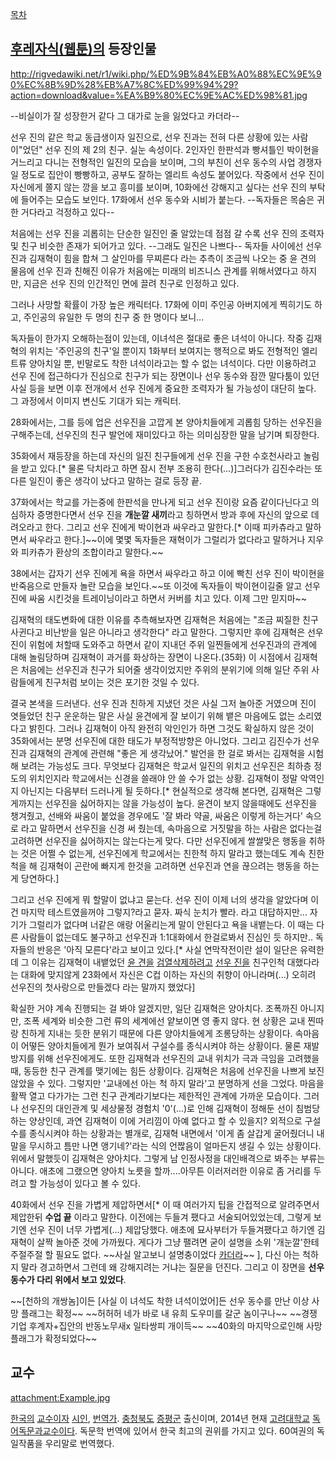 [[목차]]

== [[후레자식(웹툰)]]의 등장인물 ==
http://rigvedawiki.net/r1/wiki.php/%ED%9B%84%EB%A0%88%EC%9E%90%EC%8B%9D%28%EB%A7%8C%ED%99%94%29?action=download&value=%EA%B9%80%EC%9E%AC%ED%98%81.jpg

--비실이가 잘 성장한거 같다 그 대가로 눈을 잃었다고 카더라--

선우 진의 같은 학교 동급생이자 일진으로, 선우 진과는 전혀 다른 상황에 있는 사람이"었던" 선우 진의 제 2의 친구. 실눈 속성이다. 2인자인 한판석과 빵셔틀인 박이현을 거느리고 다니는 전형적인 일진의 모습을 보이며, 그의 부친이 선우 동수의 사업 경쟁자일 정도로 집안이 빵빵하고, 공부도 잘하는 엘리트 속성도 붙어있다. 작중에서 선우 진이 자신에게 쫄지 않는 깡을 보고 흥미를 보이며, 10화에선 강해지고 싶다는 선우 진의 부탁에 들어주는 모습도 보인다. 17화에서 선우 동수와 시비가 붙는다. --독자들은 목숨은 귀한 거다라고 걱정하고 있다--

처음에는 선우 진을 괴롭히는 단순한 일진인 줄 알았는데 점점 갈 수록 선우 진의 조력자 및 친구 비슷한 존재가 되어가고 있다. --그래도 일진은 나쁘다-- 독자들 사이에선 선우 진과 김재혁이 힘을 합쳐 그 살인마를 무찌른다 라는 추측이 조금씩 나오는 중
윤 견의 물음에 선우 진과 친해진 이유가 처음에는 미래의 비즈니스 관계를 위해서였다고 하지만, 지금은 선우 진의 인간적인 면에 끌려 친구로 인정하고 있다.

그러나 사망할 확률이 가장 높은 캐릭터다. 17화에 이미 주인공 아버지에게 찍히기도 하고, 주인공의 유일한 두 명의 친구 중 한 명이다 보니...

독자들이 한가지 오해하는점이 있는데, 이녀석은 절대로 좋은 녀석이 아니다.
작중 김재혁의 위치는 '주인공의 친구'일 뿐이지 1화부터 보여지는 행적으로 봐도 전형적인 엘리트류 양아치일 뿐, 빈말로도 착한 녀석이라고는 할 수 없는 녀석이다.
다만 이용하려고 선우 진에 접근하다가 진심으로 친구가 되는 장면이나 선우 동수와 잠깐 말다툼이 있던 사실 등을 보면 이후 전개에서 선우 진에게 중요한 조력자가 될 가능성이 대단히 높다. 그 과정에서 이미지 변신도 기대가 되는 캐릭터.

28화에서는, 그를 등에 업은 선우진을 고깝게 본 양아치들에게 괴롭힘 당하는 선우진을 구해주는데, 선우진의 친구 발언에 재미있다고 하는 의미심장한 말을 남기며 퇴장한다.

35화에서 재등장을 하는데 자신의 일진 친구들에게 선우 진을 구한 수호천사라고 놀림을 받고 있다.[* 물론 닥치라고 하면 잠시 전부 조용히 한다(...)]그러다가 김진수라는 또다른 일진이 좋은 생각이 났다고 말하는 걸로 등장 끝.

37화에서는 학교를 가는중에 한판석을 만나게 되고 선우 진이랑 요즘 같이다닌다고 의심하자 증명한다면서 선우 진을 '''개눈깔 새끼'''라고 칭하면서 방과 후에 자신의 앞으로 데려오라고 한다. 그리고 선우 진에게 박이현과 싸우라고 말한다.[* 이때 피카츄라고 말하면서 싸우라고 한다.]~~이에 몇몇 독자들은 재혁이가 그럴리가 없다라고 말하거나 지우와 피카츄가 환상의 조합이라고 말한다.~~

38에서는 갑자기 선우 진에게 욕을 하면서 싸우라고 하고 이에 빡친 선우 진이 박이현을 반죽음으로 만들자 놀란 모습을 보인다.~~또 이것에 독자들이 박이현이길줄 알고 선우 진에 싸움 시킨것을 트레이닝이라고 하면서 커버를 치고 있다. 이제 그만 믿지마~~

김재혁의 태도변화에 대한 이유를 추측해보자면 김재혁은 처음에는 "조금 찌질한 친구 사귄다고 비난받을 일은 아니라고 생각한다" 라고 말한다. 그렇지만 후에 김재혁은 선우진이 위험에 처할때 도와주고 하면서 같이 지내던 주위 일찐들에게 선우진과의 관계에 대해 놀림당하며 김재혁이 과거를 화상하는 장면이 나온다.(35화) 이 시점에서 김재혁은 처음에는 선우진과 친구가 되어줄 생각이었지만 주위의 분위기에 의해 일단 주위 사람들에게 친구처럼 보이는 것은 포기한 것일 수 있다.

결국 본색을 드러낸다. 선우 진과 친하게 지냈던 것은 사실 그저 놀아준 거였으며 진이 엿들었던 친구 운운하는 말은 사실 윤견에게 잘 보이기 위해 뱉은 마음에도 없는 소리였다고 밝힌다. 그러나 김재혁이 아직 완전히 악인인가 하면 그것도 확실하지 않은 것이 35화에서는 분명 선우진에 대한 태도가 부정적방향은 아니었다. 그리고 김진수가 선우진과 김재혁의 관계에 관련해 "좋은 게 생각났어." 발언을 한 걸로 봐서는 김재혁을 시험해 보려는 가능성도 크다. 무엇보다 김재혁은 학교서 일진의 위치고 선우진은 최하층 정도의 위치인지라 학교에서는 신경을 쓸래야 안 쓸 수가 없는 상황. 김재혁이 정말 악역인지 아닌지는 다음부터 드러나게 될 듯하다.[* 현실적으로 생각해 본다면, 김재혁은 그렇게까지는 선우진을 싫어하지는 않을 가능성이 높다. 윤견이 보지 않을때에도 선우진을 챙겨줬고, 선배와 싸움이 붙었을 경우에도 '잘 봐라 약골, 싸움은 이렇게 하는거다' 속으로 라고 말하면서 선우진을 신경 써 줬는데, 속마음으로 거짓말을 하는 사람은 없다는걸 고려하면 선우진을 싫어하지는 않는다는게 맞다. 다만 선우진에게 쌀쌀맞은 행동을 취하는 것은 어쩔 수 없는게, 선우진에게 학교에서는 친한척 하지 말라고 했는데도 계속 친한척을 해 김재혁이 곤란에 빠지게 한것을 고려하면 선우진과 연을 끊으려는 행동을 하는게 당연하다.]

그리고 선우 진에게 뭐 할말이 없냐고 묻는다. 선우 진이 이제 너의 생각을 알았다며 이건 마지막 테스트였을꺼야 그렇지?라고 묻자. 짜식 눈치가 빨라. 라고 대답하지만... 자기가 그럴리가 없다며 너같은 애랑 어울리는게 말이 안된다고 욕을 내뱉는다. 이 때는 다른 사람들이 없는데도 불구하고 선우진과 1:1대화에서 한걸로봐서 진심인 듯 하지만.. 독자들의 반응은 '아직 모른다'라고 보이고 있다.[* 사실 연막작전이란 설이 일단은 유력한데 그 이유는 김재혁이 내뱉었던 [[윤 견]]을 [[검열삭제]]하려고 [[선우 진]]을 친구인척 대했다라는 대화에 맞지않게 23화에서 자신은 C컵 이하는 자신의 취향이 아니라며(...) 오히려 선우진의 첫사랑으로 만들겠다 라는 말까지 했었다]

확실한 거야 계속 진행되는 걸 봐야 알겠지만, 일단 김재혁은 양아치다. 조폭까진 아니지만, 조폭 세계와 비슷한 그런 류의 세계에선 얕보이면 영 좋지 않다. 현 상황은 교내 찐따랑 친하게 지내는 듯한 분위기 때문에 다른 양아치들에게 조롱당하는 상황이다. 속마음이 어떻든 양아치들에게 뭔가 보여줘서 구설수를 종식시켜야 하는 상황이다. 물론 재발방지를 위해 선우진에게도. 또한 김재혁과 선우진의 교내 위치가 극과 극임을 고려했을 때, 동등한 친구 관계를 맺기에는 힘든 상황이다. 김재혁은 처음에 선우진을 나쁘게 보진 않았을 수 있다. 그렇지만 '교내에선 아는 척 하지 말라'고 분명하게 선을 그었다. 마음을 활짝 열고 다가가는 그런 친구 관계라기보다는 제한적인 관계에 가까운 모습이다. 그러나 선우진의 대인관계 및 세상물정 경험치 '0'(...)로 인해 김재혁이 정해둔 선이 침범당하는 양상인데, 과연 김재혁이 이에 거리낌이 아예 없다고 할 수 있을지? 외적으로 구설수를 종식시켜야 하는 상황과는 별개로, 김재혁 내면에서 '이게 좀 살갑게 굴어줬더니 내 말을 무시하고 틈만 나면 앵기네?'라는 식의 언짢음이 얼마든지 생길 수 있는 상황이다. 위에서 말했듯이 김재혁은 양아치다. 그렇게 남 인정사정을 대인배격으로 봐주는 부류는 아니다. 애초에 그랬으면 양아치 노릇을 할까....아무튼 이러저러한 이유로 좀 거리를 두려고 할 가능성이 있다고 볼 수 있다.

40화에서 선우 진을 가볍게 제압하면서[* 이 때 여러가지 팁을 간접적으로 알려주면서 제압한뒤 '''수업 끝''' 이라고 말한다. 이전에는 두들겨 팼다고 서술되어있었는데, 그렇게 보기엔 선우 진이 너무 가볍게(...) 제압당했다. 애초에 묘사부터가 두들겨팼다고 하기엔 김재혁이 살짝 놀아준 것에 가까웠다. 게다가 그냥 팰려면 굳이 설명을 소위 '개눈깔'한테 주절주절 할 필요도 없다. ~~사실 알고보니 설명충이었다 [[카더라]]~~ ], 다신 아는 척하지 말라 경고하면서 그런데 왜 강해지려는 거냐는 질문을 던진다. 그리고 이 장면을 '''선우 동수가 다리 위에서 보고 있었다'''.


~~[천하의 개쌍놈]이든 [사실 이 녀석도 착한 녀석이었어]든 선우 동수를 만난 이상 사망 플래그는 확정~~
~~허허허 네가 바로 내 유희 도우미를 갈군 놈이구나~~
~~경쟁 기업 후계자+집안의 반동노무새x 일타쌍피 개이득~~
~~40화의 마지막으로인해 사망플래그가 확정되었다~~
== 교수 ==
attachment:Example.jpg

[[한국]]의 [[교수]]이자 [[시인]],  [[번역가]]. [[충청북도]] [[증평군]] 출신이며, 2014년 현재 [[고려대학교]] [[독어독문과 ]]교수이다. 독문학 번역에 있어서 한국 최고의 권위를 가지고 있다. 60여권의 독일작품을 우리말로 번역했다. 
